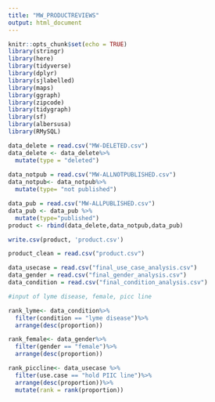```yaml
---
title: "MW_PRODUCTREVIEWS"
output: html_document
---
```


```r
knitr::opts_chunk$set(echo = TRUE)
library(stringr)
library(here)
library(tidyverse)
library(dplyr)
library(sjlabelled)
library(maps)
library(ggraph)
library(zipcode)
library(tidygraph)
library(sf)
library(albersusa)
library(RMySQL)
```

```r
data_delete = read.csv("MW-DELETED.csv")
data_delete <- data_delete%>%
  mutate(type = "deleted")
  
data_notpub = read.csv("MW-ALLNOTPUBLISHED.csv")
data_notpub<- data_notpub%>%
  mutate(type= "not published")

data_pub = read.csv("MW-ALLPUBLISHED.csv")
data_pub <- data_pub %>%
  mutate(type="published")
product <- rbind(data_delete,data_notpub,data_pub)

write.csv(product, 'product.csv')

```

```r
product_clean = read.csv("product.csv")
```

```r
data_usecase = read.csv("final_use_case_analysis.csv")
data_gender = read.csv("final_gender_analysis.csv")
data_condition = read.csv("final_condition_analysis.csv")
```
```r
#input of lyme disease, female, picc line

rank_lyme<- data_condition%>%
  filter(condition == "lyme disease")%>%
  arrange(desc(proportion))

rank_female<- data_gender%>%
  filter(gender == "female")%>%
  arrange(desc(proportion))

rank_piccline<- data_usecase %>%
  filter(use.case == "hold PIIC line")%>%
  arrange(desc(proportion))%>%
  mutate(rank = rank(proportion))

```

